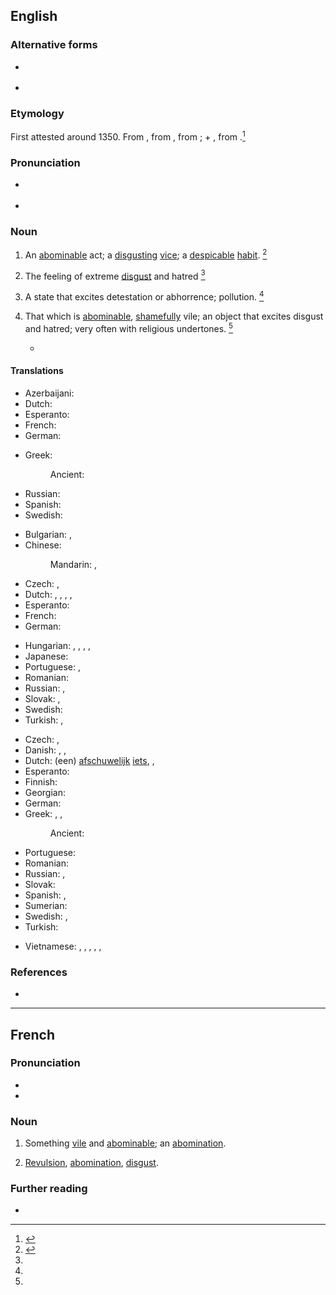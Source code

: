 ==English==

===Alternative forms===
* {{l|en|abhomination}} {{qualifier|obsolete}}
* {{l|en|abominacioun}} {{qualifier|obsolete}}

===Etymology===
{{wikipedia}}
First attested around 1350. From {{etyl|enm|en}} {{m|enm|abominacioun}}, from {{etyl|frm|en}} {{m|frm|abomination||horror, disgust}}, from {{etyl|LL.|en}} {{m|la|abōminātiō||abomination}}; {{m|la|ab||away from}} + {{m|la|ōminārī||prophesy, foreboding}}, from {{m|la|ōmen||omen}}.<ref>{{R:CDOE|page=4}}</ref>
{{suffix|en|abominate|ion}}

===Pronunciation===
* {{a|RP|US}} {{IPA|/əˌbɑm.əˈneɪ.ʃn̩/|/əˌbɑm.ɪˈneɪ.ʃn̩/|lang=en}}
* {{rhymes|eɪʃən|lang=en}}

===Noun===
{{en-noun|~}}

# {{lb|en|countable}} An [[abominable]] act; a [[disgusting]] [[vice]]; a [[despicable]] [[habit]]. {{defdate|First attested around 1150 to 1350.}}<ref name=SOED>{{R:SOED5|page=6}}</ref>
# {{lb|en|uncountable}} The feeling of extreme [[disgust]] and hatred {{defdate|First attested around 1350 to 1470.}}<ref name=SOED/>
#: {{syn|en|abhorrence|aversion|detestation|disgust|loathing|loathsomeness|odiousness}}
# {{lb|en|obsolete|uncountable}} A state that excites detestation or abhorrence; pollution. {{defdate|Attested from around 1350-1470 to the late 15<sup>th</sup> century.}}<ref name=SOED/>
# {{lb|en|countable}} That which is [[abominable]], [[shameful]]ly vile; an object that excites disgust and hatred; very often with religious undertones. {{defdate|First attested around 1350 to 1470.}}<ref name=SOED/>
#: {{syn|en|perversion}}
#* {{quote-book|lang=en|passage=Antony, most large in his '''abominations'''.|author=Shakespeare|title=Antony and Cleopatra|section=III-vi|year=1606}}

====Translations====
{{trans-top|an abominable act}}
* Azerbaijani: {{t|az|iyrənclik}}
* Dutch: {{t+|nl|gruwel|m}}
* Esperanto: {{t|eo|abomenaĵo}}
* French: {{t+|fr|abomination|f}}
* German: {{t+|de|Greuel}}
{{trans-mid}}
* Greek:
*: Ancient: {{t|grc|βδέλυγμα|n}}
* Russian: {{t+|ru|мерзость}}
* Spanish: {{t+|es|abominación|f}}
* Swedish: {{t+|sv|styggelse|c}}
{{trans-bottom}}

{{trans-top|the feeling of extreme disgust}}
* Bulgarian: {{t+|bg|отвращение}}, {{t+|bg|ненавист}}
* Chinese:
*: Mandarin: {{t+|cmn|厭惡|sc=Hani}}, {{t+|cmn|厌恶|tr=yànwù|sc=Hani}}
* Czech: {{t+|cs|odpor|m}}, {{t|cs|zhnusení|n}}
* Dutch: {{t+|nl|afschuw}}, {{t+|nl|walging}}, {{t+|nl|afgrijzen|n}}, {{t+|nl|gruwel|m}}, {{t|nl|abominatie|f}}
* Esperanto: {{t+|eo|abomeno}}
* French: {{t+|fr|abomination|f}}
* German: {{t+|de|Abscheu|m}}
{{trans-mid}}
* Hungarian: {{t+|hu|undor}}, {{t+|hu|utálat}}, {{t|hu|utálkozás}}, {{t+|hu|iszony}}, {{t|hu|iszonyodás}}
* Japanese: {{t+|ja|嫌悪|tr=けんお, ken'o|sc=Jpan}}
* Portuguese: {{t+|pt|abominação|f}}, {{t+|pt|repugnância|f}}
* Romanian: {{t+|ro|aversiune|f}}
* Russian: {{t+|ru|отвраще́ние|n}}, {{t+|ru|омерзе́ние|n}}
* Slovak: {{t|sk|hnus|m}}, {{t|sk|odpor|m}}
* Swedish: {{t+|sv|avsky|c}}
* Turkish: {{t+|tr|tiksinme}}, {{t+|tr|iğrenme}}
{{trans-bottom}}

{{trans-top|something abominable}}
* Czech: {{t|cs|odpornost|f}}, {{t|cs|ohavnost|f}}
* Danish: {{t|da|afskyelighed}}, {{t|da|pestilens}}, {{t|da|vederstyggelighed}}
* Dutch: (een) [[afschuwelijk]] [[iets]], {{t+|nl|gruwel|m}}, {{t|nl|abominatie|f}}
* Esperanto: {{t|eo|abomenaĵo}}
* Finnish: {{t+|fi|iljetys}}
* Georgian: {{t|ka|საზიზღრობა|sc=Geor}}
* German: {{t+|de|Abscheulichkeit|f}}
* Greek: {{t+|el|βδέλυγμα|n}}, {{t+|el|έκτρωμα|n}}, {{t+|el|εξάμβλωμα|n}}
*: Ancient: {{t|grc|βδέλυγμα|n}}
{{trans-mid}}
* Portuguese: {{t+|pt|abominação|f}}
* Romanian: {{t|ro|abominațiune|f}}
* Russian: {{t+|ru|га́дость|f}}, {{t+|ru|ме́рзость|f}}
* Slovak: {{t|sk|ohavnosť|f}}
* Spanish: {{t+|es|abominación|f}}, {{t+|es|maldad|f}}
* Sumerian: {{t|sux|𒀭𒉣𒈝|tr=an.zil.lu<sub>4</sub>|ts=anzillu|}}
* Swedish: {{t|sv|avskyvärdhet|c}}, {{t+|sv|styggelse|c}}
* Turkish: {{t+|tr|iğrençlik}}
{{trans-bottom}}

{{checktrans-top}}
* Vietnamese: {{t-check|vi|sự ghê tởm}}, {{t-check|vi|sự kinh tởm}}, {{t-check|vi|sự ghét cay ghét đắng}}, {{t-check|vi|vật kinh tởm}}, {{t-check|vi|việc ghê tởm}}, {{t-check|vi|hành động đáng ghét}}
{{trans-mid}}
{{trans-bottom}}

===References===
<references/>
* {{R:Webster 1913}}

----

==French==

===Pronunciation===
* {{fr-IPA}}
* {{audio|Fr-abomination.ogg|audio|lang=fr}}

===Noun===
{{fr-noun|f}}

# Something [[vile]] and [[abominable]]; an [[abomination]].
# {{lb|fr|chiefly|religion}} [[revulsion|Revulsion]], [[#English|abomination]], [[disgust]].

===Further reading===
* {{R:TLFi}}